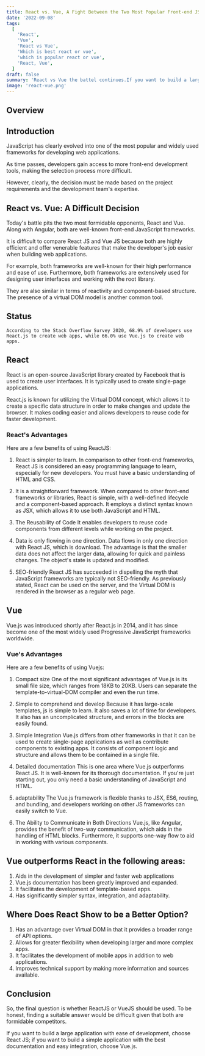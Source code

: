 ```yaml
---
title: React vs. Vue, A Fight Between the Two Most Popular Front-end JS Frameworks
date: '2022-09-08'
tags:
  [
    'React',
    'Vue',
    'React vs Vue',
    'Which is best react or vue',
    'which is popular react or vue',
    'React, Vue',
  ]
draft: false
summary: 'React vs Vue the battel continues.If you want to build a large application with ease of development, choose React JS.'
image: 'react-vue.png'
---
```



<ImageComponent
  src="/static/images/react-vue.png"
  width="auto"
  height="auto"
  alt="React vs Vue illustration"
/>

## Overview

<TOCInline toc={props.toc} exclude="Overview" toHeading={2} />

## Introduction

JavaScript has clearly evolved into one of the most popular and widely used frameworks for developing web applications.

As time passes, developers gain access to more front-end development tools, making the selection process more difficult.

However, clearly, the decision must be made based on the project requirements and the development team's expertise.

<GoogleHorizontalAdUnit path="react-vs-vue" />

## React vs. Vue: A Difficult Decision

<ImageComponent
  src="/static/images/react-status.png"
  width="auto"
  height="auto"
  alt="Stats regarding React and Vue stack overflow"
/>

Today's battle pits the two most formidable opponents, React and Vue. Along with Angular, both are well-known front-end JavaScript frameworks.

It is difficult to compare React JS and Vue JS because both are highly efficient and offer venerable features that make the developer's job easier when building web applications.

For example, both frameworks are well-known for their high performance and ease of use. Furthermore, both frameworks are extensively used for designing user interfaces and working with the root library.

They are also similar in terms of reactivity and component-based structure. The presence of a virtual DOM model is another common tool.

## Status

`According to the Stack Overflow Survey 2020, 68.9% of developers use React.js to create web apps, while 66.0% use Vue.js to create web apps.`

## React

<ImageComponent
  src="/static/images/react.jpeg"
  width="100%"
  height="auto"
  alt="Stats regarding React and Vue stack overflow"
/>

React is an open-source JavaScript library created by Facebook that is used to create user interfaces.
It is typically used to create single-page applications.

React.js is known for utilizing the Virtual DOM concept, which allows it to create a specific data structure in order to make changes and update the browser. It makes coding easier and allows developers to reuse code for faster development.

### React's Advantages

Here are a few benefits of using ReactJS:

1. React is simpler to learn.
   In comparison to other front-end frameworks, React JS is considered an easy programming language to learn, especially for new developers. You must have a basic understanding of HTML and CSS.

2. It is a straightforward framework.
   When compared to other front-end frameworks or libraries, React is simple, with a well-defined lifecycle and a component-based approach. It employs a distinct syntax known as JSX, which allows it to use both JavaScript and HTML.

3. The Reusability of Code
   It enables developers to reuse code components from different levels while working on the project.

4. Data is only flowing in one direction.
   Data flows in only one direction with React JS, which is download. The advantage is that the smaller data does not affect the larger data, allowing for quick and painless changes. The object's state is updated and modified.

5. SEO-friendly
   React JS has succeeded in dispelling the myth that JavaScript frameworks are typically not SEO-friendly. As previously stated, React can be used on the server, and the Virtual DOM is rendered in the browser as a regular web page.

## Vue

<ImageComponent
  src="/static/images/vue.png"
  width="100%"
  height="auto"
  alt="Stats regarding React and Vue stack overflow"
/>

Vue.js was introduced shortly after React.js in 2014, and it has since become one of the most widely
used Progressive JavaScript frameworks worldwide.

### Vue's Advantages

Here are a few benefits of using Vuejs:

1. Compact size
   One of the most significant advantages of Vue.js is its small file size, which ranges from 18KB to 20KB. Users can separate the template-to-virtual-DOM compiler and even the run time.

2. Simple to comprehend and develop
   Because it has large-scale templates, js is simple to learn. It also saves a lot of time for developers. It also has an uncomplicated structure, and errors in the blocks are easily found.

3. Simple Integration
   Vue.js differs from other frameworks in that it can be used to create single-page applications as well as contribute components to existing apps. It consists of component logic and structure and allows them to be contained in a single file.

4. Detailed documentation
   This is one area where Vue.js outperforms React JS. It is well-known for its thorough documentation. If you're just starting out, you only need a basic understanding of JavaScript and HTML.

5. adaptability
   The Vue.js framework is flexible thanks to JSX, ES6, routing, and bundling, and developers working on other JS frameworks can easily switch to Vue.

6. The Ability to Communicate in Both Directions
   Vue.js, like Angular, provides the benefit of two-way communication, which aids in the handling of HTML blocks. Furthermore, it supports one-way flow to aid in working with various components.

## Vue outperforms React in the following areas:

1. Aids in the development of simpler and faster web applications
2. Vue.js documentation has been greatly improved and expanded.
3. It facilitates the development of template-based apps.
4. Has significantly simpler syntax, integration, and adaptability.

## Where Does React Show to be a Better Option?

1. Has an advantage over Virtual DOM in that it provides a broader range of API options.
2. Allows for greater flexibility when developing larger and more complex apps.
3. It facilitates the development of mobile apps in addition to web applications.
4. Improves technical support by making more information and sources available.

## Conclusion

So, the final question is whether ReactJS or VueJS should be used. To be honest, finding a suitable answer would be difficult given that both are formidable competitors.

If you want to build a large application with ease of development, choose React JS; if you want to build a simple application with the best documentation and easy integration, choose Vue.js.
